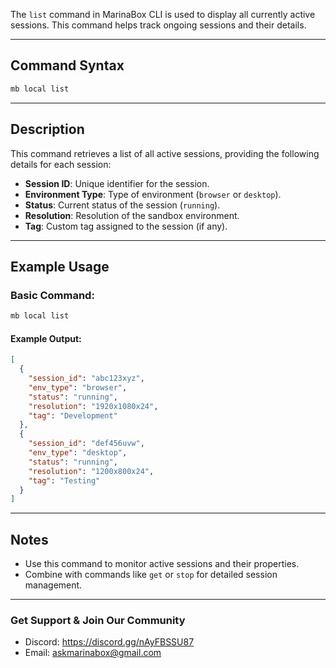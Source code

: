 The `list` command in MarinaBox CLI is used to display all currently active sessions. This command helps track ongoing sessions and their details.

---

## Command Syntax

```bash
mb local list
```

---

## Description

This command retrieves a list of all active sessions, providing the following details for each session:
- **Session ID**: Unique identifier for the session.
- **Environment Type**: Type of environment (`browser` or `desktop`).
- **Status**: Current status of the session (`running`).
- **Resolution**: Resolution of the sandbox environment.
- **Tag**: Custom tag assigned to the session (if any).

---

## Example Usage

### Basic Command:
```bash
mb local list
```

#### Example Output:
```json
[
  {
    "session_id": "abc123xyz",
    "env_type": "browser",
    "status": "running",
    "resolution": "1920x1080x24",
    "tag": "Development"
  },
  {
    "session_id": "def456uvw",
    "env_type": "desktop",
    "status": "running",
    "resolution": "1200x800x24",
    "tag": "Testing"
  }
]
```

---

## Notes

- Use this command to monitor active sessions and their properties.
- Combine with commands like `get` or `stop` for detailed session management.

---

### Get Support & Join Our Community
* Discord: https://discord.gg/nAyFBSSU87
* Email: askmarinabox@gmail.com
